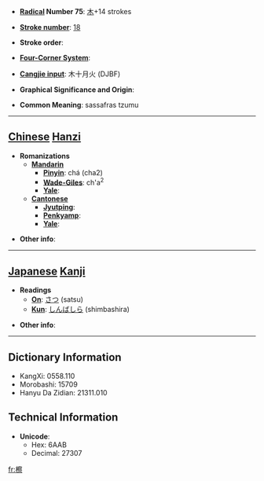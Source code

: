 * '''[[Wiktionary:Chinese radical index| Radical]] Number 75''': [[Wiktionary:Chinese radical index 木|木]]+14 strokes

* '''[[Wiktionary:Chinese total strokes index|Stroke number]]''': [[Wiktionary:Chinese total strokes index 18|18]]

* '''Stroke order''': 

* '''[[Wiktionary:Chinese four corner index|Four-Corner System]]''': 

* '''[[Wiktionary:Chinese Cangjie index|Cangjie input]]''': 木十月火 (DJBF)

* '''Graphical Significance and Origin''': 

* '''Common Meaning''': sassafras tzumu

----

== [[Chinese]] [[Hanzi]] ==

* '''Romanizations'''
** '''[[Mandarin]]'''
*** '''[[Pinyin]]''': chá (cha2)
*** '''[[Wade-Giles]]''': ch'a<sup>2</sup>
*** '''[[Yale]]''': 
** '''[[Cantonese]]'''
*** '''[[Jyutping]]''':
*** '''[[Penkyamp]]''': 
*** '''[[Yale]]''': 

* '''Other info''': 

----

== [[Japanese]] [[Kanji]] ==

* '''Readings'''
** '''[[On]]''': [[さつ]] (satsu)
** '''[[Kun]]''': [[しんばしら]] (shimbashira)

* '''Other info''':  

----

== Dictionary Information ==

* KangXi: 0558.110
* Morobashi: 15709
* Hanyu Da Zidian: 21311.010

== Technical Information ==

* '''Unicode''':
** Hex: 6AAB
** Decimal: 27307

[[fr:檫]]